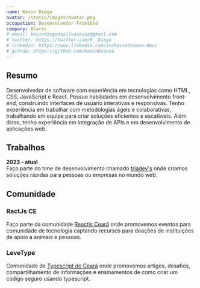 ```yaml
---
name: Kevin Diego
avatar: /static/images/avatar.png
occupation: Desenvolvedor FrontEnd
company: Alares
# email: kevindiegodasilvasousa@gmail.com
# twitter: https://twitter.com/K__Diego
# linkedin: https://www.linkedin.com/in/kevindsousa-dev/
# github: https://github.com/kevinDsousa
---
```


## Resumo

Desenvolvedor de software com experiência em tecnologias como HTML, CSS, JavaScript e React. Possuo habilidades em desenvolvimento front-end, construindo interfaces de usuário interativas e responsivas. Tenho experiência em trabalhar com metodologias ágeis e colaborativas, trabalhando em equipe para criar soluções eficientes e escaláveis. Além disso, tenho experiência em integração de APIs e em desenvolvimento de aplicações web. 

## Trabalhos
**2023 - atual** <br/>
Faço parte do time de desenvolvimento chamado [triadev's](https://www.instagram.com/triadevs_/) onde criamos soluções rápidas para pessoas ou empresas no mundo web.

## Comunidade

### RactJs CE
Faço parte da comunidade [Reactjs Ceará](https://reactjs-ceara.org/) onde promovemos eventos para comunidade de tecnologia captando recursos para doações de instituições de apoio a animais e pessoas.

### LeveType
Comunidade de [Typescript do Ceará](https://www.linkedin.com/company/levetype-community/) onde promovemos artigos, desafios, compartilhamento de informações e ensinamentos de como criar um código seguro usando typescript. 
